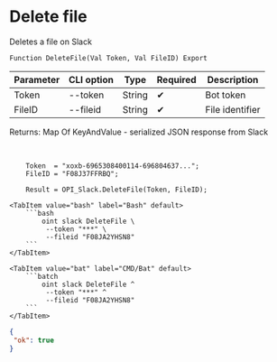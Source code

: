 ﻿---
sidebar_position: 4
---


# Delete file
 Deletes a file on Slack



`Function DeleteFile(Val Token, Val FileID) Export`

  | Parameter | CLI option | Type | Required | Description |
  |-|-|-|-|-|
  | Token | --token | String | &#x2714; | Bot token |
  | FileID | --fileid | String | &#x2714; | File identifier |

  
  Returns:  Map Of KeyAndValue - serialized JSON response from Slack

<br/>




```bsl title="1C:Enterprise/OneScript code example"
    Token  = "xoxb-6965308400114-696804637...";
    FileID = "F08J37FFRBQ";

    Result = OPI_Slack.DeleteFile(Token, FileID);
```
 

 <Tabs>
  
    <TabItem value="bash" label="Bash" default>
        ```bash
            oint slack DeleteFile \
             --token "***" \
             --fileid "F08JA2YHSN8"
        ```
    </TabItem>
  
    <TabItem value="bat" label="CMD/Bat" default>
        ```batch
            oint slack DeleteFile ^
             --token "***" ^
             --fileid "F08JA2YHSN8"
        ```
    </TabItem>
</Tabs>


```json title="Result"
{
 "ok": true
}
```
